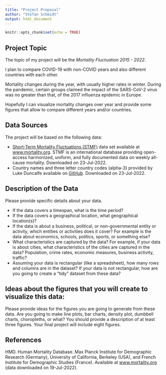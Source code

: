 ```yaml
---
title: "Project Proposal"
author: "Stefan Schmidt"
output: html_document
---
```


```r
knitr::opts_chunk$set(echo = TRUE)
```

## Project Topic

The topic of my project will be the *Mortality Fluctuation 2015 - 2022*.

I plan to compare COVID-19 with non-COVID years and also different countries with
each other.

Mortality changes during the year, with usually higher rates in winter. During
the pandemic, certain groups claimed the impact of the SARS-CoV-2 virus was no
greater than that, of the 2017 influenza epidemic in Europe.

Hopefully I can visualize mortality changes over year and provide some figures
that allow to compare different years and/or countries.


## Data Sources


The project will be based on the following data:

* [Short-Term Mortality Fluctuations (STMF)](https://www.mortality.org/Data/STMF)
  data set available at [www.mortality.org](https://www.mortality.org). STMF is
  an international database providing open-access harmonized, uniform, and fully
  documented data on weekly all-cause mortality. Downloaded on 23-Jul-2022.
* Country names and three letter country codes (alpha-3) provided by Luke
  Duncalfe available on
  [GitHub](https://github.com/lukes/ISO-3166-Countries-with-Regional-Codes).
   Downloaded on 23-Jul-2022.


## Description of the Data

Please provide specific details about your data.
 
* If the data covers a timespan, what is the time period?
* If the data covers a geographical location, what geographical location(s)?
* If the data is about a business, political, or non-governmental entity or
  activity, which entities or activities does it cover? For example is the data
  about economics, schools, politics, sports, or something else?
* What characteristics are captured by the data? For example, if your data is
  about cities, what characteristics of the cities are captured in the data?
  Population, crime rates, economic measures, business activity, traffic?
* Assuming your data is rectangular (like a spreadsheet), how many rows and
  columns are in the dataset? If your data is not rectangular, how are you going
  to create a "tidy" dataset from these data?


## Ideas about the figures that you will create to visualize this data:

Please provide ideas for the figures you are going to generate from these data.
Are you going to make line plots, bar charts, density plot, dumbbell charts,
choropleths, or what? You should provide a description of at least three
figures. Your final project will include eight figures.



## References 

HMD. Human Mortality Database. Max Planck Institute for Demographic Research
(Germany), University of California, Berkeley (USA), and French Institute for
Demographic Studies (France). Available at
[www.mortality.org](https://www.mortality.org) (data downloaded on 19-Jul-2022).

